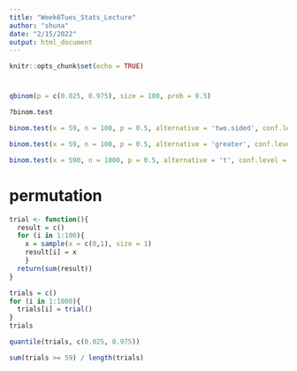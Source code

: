 ```yaml
---
title: "Week6Tues_Stats_Lecture"
author: "shuna"
date: "2/15/2022"
output: html_document
---
```


```r
knitr::opts_chunk$set(echo = TRUE)
```

# 

```r
qbinom(p = c(0.025, 0.975), size = 100, prob = 0.5)
```

```r
?binom.test
```

```r
binom.test(x = 59, n = 100, p = 0.5, alternative = 'two.sided', conf.level = 0.95)
```

```r
binom.test(x = 59, n = 100, p = 0.5, alternative = 'greater', conf.level = 0.95)
```

```r
binom.test(x = 590, n = 1000, p = 0.5, alternative = 't', conf.level = 0.95)
```
# permutation 

```r

trial <- function(){
  result = c()
  for (i in 1:100){
    x = sample(x = c(0,1), size = 1)
    result[i] = x
    }
  return(sum(result))
}
```

```r
trials = c()
for (i in 1:1000){
  trials[i] = trial()
}
trials
```
```r
quantile(trials, c(0.025, 0.975))
```

```r
sum(trials >= 59) / length(trials)
```


